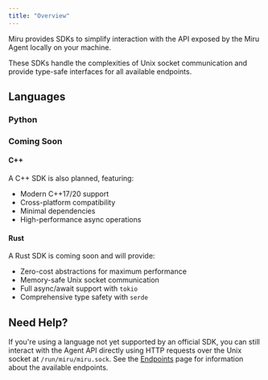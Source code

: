 ```yaml
---
title: "Overview"
---
```




Miru provides SDKs to simplify interaction with the API exposed by the Miru Agent locally on your machine.

These SDKs handle the complexities of Unix socket communication and provide type-safe interfaces for all available endpoints.

## Languages

### Python

<PythonIntro />

### Coming Soon

#### C++
A C++ SDK is also planned, featuring:
- Modern C++17/20 support
- Cross-platform compatibility
- Minimal dependencies
- High-performance async operations

#### Rust
A Rust SDK is coming soon and will provide:
- Zero-cost abstractions for maximum performance
- Memory-safe Unix socket communication
- Full async/await support with `tokio`
- Comprehensive type safety with `serde`


## Need Help?

If you're using a language not yet supported by an official SDK, you can still interact with the Agent API directly using HTTP requests over the Unix socket at `/run/miru/miru.sock`. See the [Endpoints](/docs/api-reference/agent/endpoints/agent/health) page for information about the available endpoints.